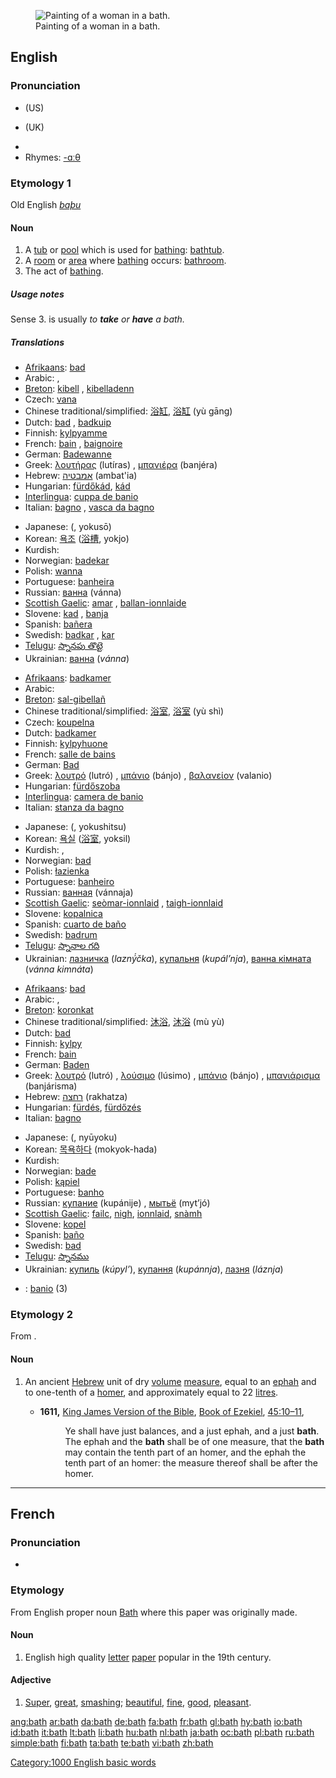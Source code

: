 {{see|Bath}}
[[Image:Prilidiano Pueyrredón-El baño.jpg|thumb|right|Painting of a woman in a bath.]]
==English==

===Pronunciation===
* {{IPAchar|/bæθ/}} (US)
* {{IPAchar|/bɑːθ/}} (UK)
* {{audio|en-us-bath.ogg|Audio (US)}}
* Rhymes: [[Rhymes:English:-ɑːθ|-ɑːθ]]

===Etymology 1===
Old English ''[[baþu]]''

====Noun====
{{en-noun}}

# A [[tub]] or [[pool]] which is used for [[bathing]]: [[bathtub]].
# A [[room]] or [[area]] where [[bathing]] occurs: [[bathroom]].
# The act of [[bathing]].

=====Usage notes=====
Sense 3. is usually ''to '''take''' or '''have''' a bath.''
{{see|Appendix:Collocations of do, have, make, and take}}

=====Translations=====
{{trans-top|tub}}
* [[Afrikaans]]: [[bad]]
* Arabic: {{Arab|[[حمام]]}} {{m}}, {{Arab|[[مغسل]]}} {{m}}
* [[Breton]]: [[kibell]] {{f}}, [[kibelladenn]] {{f}}
* Czech: [[vana]] {{f}}
* Chinese traditional/simplified: [[浴缸]], [[浴缸]] (yù gāng)
* Dutch: [[bad]] {{n}}, [[badkuip]] {{m|f}}
* Finnish: [[kylpyamme]]
* French: [[bain]] {{m}}, [[baignoire]] {{f}}
* German: [[Badewanne]] {{f}}
* Greek: [[λουτήρας]] (lutíras) {{m}}, [[μπανιέρα]] (banjéra) {{f}}
* Hebrew: [[אמבטיה]] (ambat'ia) {{f}}
* Hungarian: [[fürdőkád]], [[kád]]
* [[Interlingua]]: [[cuppa de banio]]
* Italian: [[bagno]] {{m}}, [[vasca da bagno]] {{f}}
{{trans-mid}}
* Japanese: {{Jpan|[[浴槽]]}} ({{Jpan|[[よくそう]]}}, yokusō)
* Korean: [[욕조]] ([[浴槽]], yokjo)
* Kurdish: {{KUchar|[[بانیۆ]]}}
* Norwegian: [[badekar]] {{n}}
* Polish: [[wanna]] {{f}}
* Portuguese: [[banheira]] {{f}}
* Russian: [[ванна]] (vánna) {{f}}
* [[Scottish Gaelic]]: [[amar]] {{m}}, [[ballan-ionnlaide]] {{m}}
* Slovene: [[kad]] {{f}}, [[banja]] {{f}}
* Spanish: [[bañera]] {{f}}
* Swedish: [[badkar]] {{n}}, [[kar]] {{n}}
* [[Telugu]]: [[స్నానపు తొట్టె]]
* Ukrainian: [[ванна]] (''vánna'')
{{trans-bottom}}

{{trans-top|room}}
* [[Afrikaans]]: [[badkamer]]
* Arabic: {{Arab|[[حمام]]}} {{m}}
* [[Breton]]: [[sal-gibellañ]] {{f}}
* Chinese traditional/simplified: [[浴室]], [[浴室]] (yù shì)
* Czech: [[koupelna]] {{f}}
* Dutch: [[badkamer]] {{f}}
* Finnish: [[kylpyhuone]]
* French: [[salle de bains]] {{f}}
* German: [[Bad]] {{n}}
* Greek: [[λουτρό]] (lutró) {{n}}, [[μπάνιο]] (bánjo) {{n}}, [[βαλανείον]] (valanio) {{n}}
* Hungarian: [[fürdőszoba]]
* [[Interlingua]]: [[camera de banio]]
* Italian: [[stanza da bagno]] {{f}}
{{trans-mid}}
* Japanese: {{Jpan|[[浴室]]}} ({{Jpan|[[よくしつ]]}}, yokushitsu)
* Korean: [[욕실]] ([[浴室]], yoksil)
* Kurdish: {{KUchar|[[ئاوده‌ست]]}}, {{KUchar|[[ئاوده‌ستخانه‌]]}}
* Norwegian: [[bad]] {{n}}
* Polish: [[łazienka]] {{f}}
* Portuguese: [[banheiro]] {{m}}
* Russian: [[ванная]] (vánnaja) {{f}}
* [[Scottish Gaelic]]: [[seòmar-ionnlaid]] {{m}}, [[taigh-ionnlaid]] {{m}}
* Slovene: [[kopalnica]] {{f}}
* Spanish: [[cuarto de baño]] {{m}}
* Swedish: [[badrum]] {{n}}
* [[Telugu]]: [[స్నానాల గది]]
* Ukrainian: [[лазничка]] (''lazný́čka''), [[купальня]] (''kupál’nja''), [[ванна кімната]] (''vánna kimnáta'')
{{trans-bottom}}

{{trans-top|act of bathing}}
* [[Afrikaans]]: [[bad]]
* Arabic: {{Arab|[[استحمام]]}}, {{Arab|[[اغتسال]]}}
* [[Breton]]: [[koronkat]]
* Chinese traditional/simplified: [[沐浴]], [[沐浴]] (mù yù)
* Dutch: [[bad]] {{n}}
* Finnish: [[kylpy]]
* French: [[bain]] {{m}}
* German: [[Baden]] {{n}}
* Greek: [[λουτρό]] (lutró) {{n}}, [[λούσιμο]] (lúsimo) {{n}}, [[μπάνιο]] (bánjo) {{n}}, [[μπανιάρισμα]] (banjárisma) {{n}}
* Hebrew: [[רחצה]] (rakhatza) {{f}}
* Hungarian: [[fürdés]], [[fürdőzés]]
* Italian: [[bagno]] {{m}}
{{trans-mid}}
* Japanese: {{Jpan|[[入浴]]}} ({{Jpan|[[にゅうよく]]}}, nyūyoku)
* Korean: [[목욕]]하다 (mokyok-hada)
* Kurdish: {{KUchar|[[خۆ شوشتن]]}}
* Norwegian: [[bade]]
* Polish: [[kąpiel]] {{f}}
* Portuguese: [[banho]] {{m}}
* Russian: [[купание]] (kupánije) {{n}}, [[мытьё]] (myt’jó) {{n}}
* [[Scottish Gaelic]]: [[failc]], [[nigh#Scottish Gaelic|nigh]], [[ionnlaid]], [[snàmh]]
* Slovene: [[kopel]] {{f}}
* Spanish: [[baño]] {{m}}
* Swedish: [[bad]] {{n}}
* [[Telugu]]: [[స్నానము]]
* Ukrainian: [[купиль]] (''kúpyl’''), [[купання]] (''kupánnja''), [[лазня]] (''láznja'')
{{trans-bottom}}

{{checktrans-top}}
* {{ttbc|Interlingua}}: [[banio]] (3)
{{trans-bottom}}

===Etymology 2===
From {{He.}} {{he-link|בת|wv=בַּת|bath}}.

====Noun====
{{en-noun}}

# {{biblical}} An ancient [[Hebrew]] unit of dry [[volume]] [[measure]], equal to an [[ephah]] and to one-tenth of a [[homer]], and approximately equal to 22 [[litre]]s.
#* '''1611,''' [[w:King James Version of the Bible|King James Version of the Bible]], [[w:Book of Ezekiel|Book of Ezekiel]], [[s:Bible (King James)/Ezekiel#Chapter 45|45:10–11]],
#*: Ye shall have just balances, and a just ephah, and a just '''bath'''. The ephah and the '''bath''' shall be of one measure, that the '''bath''' may contain the tenth part of an homer, and the ephah the tenth part of an homer: the measure thereof shall be after the homer.

[[Category:1000 English basic words]]

----

==French==

===Pronunciation===
* {{IPA|/bat/}}

===Etymology===
From English proper noun [[Bath]] where this paper was originally made.

====Noun====
{{rfc-level|Noun at L4+ not in L3 Ety section}}
{{fr-noun|m}}

# English high quality [[letter]] [[paper]] popular in the 19th century.

====Adjective====
{{fr-adj-mf}}

# [[super|Super]], [[great]], [[smashing]]; [[beautiful]], [[fine]], [[good]], [[pleasant]].

[[ang:bath]]
[[ar:bath]]
[[da:bath]]
[[de:bath]]
[[fa:bath]]
[[fr:bath]]
[[gl:bath]]
[[hy:bath]]
[[io:bath]]
[[id:bath]]
[[it:bath]]
[[lt:bath]]
[[li:bath]]
[[hu:bath]]
[[nl:bath]]
[[ja:bath]]
[[oc:bath]]
[[pl:bath]]
[[ru:bath]]
[[simple:bath]]
[[fi:bath]]
[[ta:bath]]
[[te:bath]]
[[vi:bath]]
[[zh:bath]]